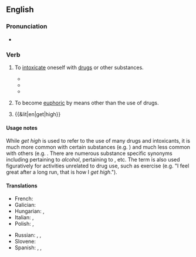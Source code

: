 ==English==

===Pronunciation===
* {{audio|en|en-au-get high.ogg|Audio (AU)}}

===Verb===
{{en-verb|get<,,got,got[UK]:gotten[US]> high}}

# {{lb|en|idiomatic|slang}} To [[intoxicate]] oneself with [[drugs]] or other substances.
#: {{syn|en|get stoned|get wasted}}
#: {{ant|en|come down|sober up}}
#* {{quote-song
|en
|passage=I '''get high''' with a little help from my friends
|artist=Beatles
|year=1967
|album=Sgt. Pepper's Lonely Hearts Club Band
|title=With a Little Help from My Friends}}
#* {{quote-song
|en
|year=1972
|album=Transformer
|title=Goodnight Ladies
|author=Lou Reed
|authorlink=Lou Reed
|passage=But now you've sucked Your lemon peel dry, / so why not '''get high''', high, high}}
#* {{quote-song
|en
|passage=I was going to make love to you, but I '''got high'''
|artist=Afroman
|year=2001
|album=Because I Got High
|title=Because I Got High}}
# {{lb|en|figurative|slang}} To become [[euphoric]] by means other than the use of drugs.
# {{&lit|en|get|high}}

====Usage notes====
While ''get high'' is used to refer to the use of many drugs and intoxicants, it is much more common with certain substances (e.g. {{m|en|marijuana}}) and much less common with others (e.g. {{m|en|alcohol}}. There are numerous substance specific synonyms including {{m|en|get drunk}} pertaining to ''alcohol'', {{m|en|nod}} pertaining to {{m|en|heroin}}, etc. The term is also used figuratively for activities unrelated to drug use, such as exercise (e.g. "I feel great after a long run, that is how I ''get high''.").

====Translations====
{{trans-top|get high}}
* French: {{t+|fr|se défoncer}}
* Galician: {{t|gl|endrogar|alt=endrogarse}}
* Hungarian: {{t+|hu|betép}} {{q|slang}}, {{t+|hu|beáll}} {{q|slang}}
* Italian: {{t+|it|drogarsi}}, {{t+|it|farsi}}
* Polish: {{t+|pl|ćpać}}, {{t+|pl|jarać}}
{{trans-mid}}
* Russian: {{t+|ru|пыхнуть}}, {{t+|ru|накуриться}}, {{t|ru|словить кайф}}
* Slovene: {{t|sl|zadeti se}}
* Spanish: {{t+|es|drogarse}}, {{t+|es|colocarse}}, {{t+|es|pichicatearse}}
{{trans-bottom}}